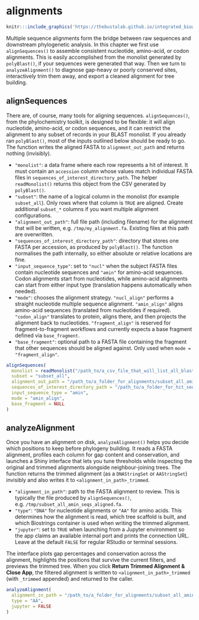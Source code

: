 # alignments {-}

```r
knitr:::include_graphics('https://thebustalab.github.io/integrated_bioanalytics/images/alignments.jpeg', dpi = NA)
```

Multiple sequence alignments form the bridge between raw sequences and downstream phylogenetic analysis. In this chapter we first use `alignSequences()` to assemble consistent nucleotide, amino-acid, or codon alignments. This is easily accomplished from the monolist generated by `polyBlast()`, if your sequences were generated that way. Then we turn to `analyzeAlignment()` to diagnose gap-heavy or poorly conserved sites, interactively trim them away, and export a cleaned alignment for tree building.

## alignSequences {-}

There are, of course, many tools for aligning sequences. `alignSequences()`, from the phylochemistry toolkit, is designed to be flexible: it will align nucleotide, amino-acid, or codon sequences, and it can restrict the alignment to any subset of records in your BLAST monolist. If you already ran `polyBlast()`, most of the inputs outlined below should be ready to go. The function writes the aligned FASTA to `alignment_out_path` and returns nothing (invisibly).

* `"monolist"`: a data frame where each row represents a hit of interest. It must contain an `accession` column whose values match individual FASTA files in `sequences_of_interest_directory_path`. The helper `readMonolist()` returns this object from the CSV generated by `polyBlast()`.
* `"subset"`: the name of a logical column in the monolist (for example `subset_all`). Only rows where that column is `TRUE` are aligned. Create additional `subset_*` columns if you want multiple alignment configurations.
* `"alignment_out_path"`: full file path (including filename) for the alignment that will be written, e.g. `/tmp/my_alignment.fa`. Existing files at this path are overwritten.
* `"sequences_of_interest_directory_path"`: directory that stores one FASTA per accession, as produced by `polyBlast()`. The function normalises the path internally, so either absolute or relative locations are fine.
* `"input_sequence_type"`: set to `"nucl"` when the subject FASTA files contain nucleotide sequences and `"amin"` for amino-acid sequences. Codon alignments start from nucleotides, while amino-acid alignments can start from either input type (translation happens automatically when needed).
* `"mode"`: chooses the alignment strategy. `"nucl_align"` performs a straight nucleotide multiple sequence alignment. `"amin_align"` aligns amino-acid sequences (translated from nucleotides if required). `"codon_align"` translates to protein, aligns there, and then projects the alignment back to nucleotides. `"fragment_align"` is reserved for fragment-to-fragment workflows and currently expects a base fragment defined via `base_fragment`.
* `"base_fragment"`: optional path to a FASTA file containing the fragment that other sequences should be aligned against. Only used when `mode = "fragment_align"`.

```r
alignSequences(
  monolist = readMonolist("/path_to/a_csv_file_that_will_list_all_blast_hits.csv"),
  subset = "subset_all",
  alignment_out_path = "/path_to/a_folder_for_alignments/subset_all_amin_seqs_aligned.fa",
  sequences_of_interest_directory_path = "/path_to/a_folder_for_hit_sequences/",
  input_sequence_type = "amin",
  mode = "amin_align",
  base_fragment = NULL
)
```

## analyzeAlignment {-}

Once you have an alignment on disk, `analyzeAlignment()` helps you decide which positions to keep before phylogeny building. It reads a FASTA alignment, profiles each column for gap content and conservation, and launches a Shiny interface that lets you tune thresholds while inspecting the original and trimmed alignments alongside neighbour-joining trees. The function returns the trimmed alignment (as a `DNAStringSet` or `AAStringSet`) invisibly and also writes it to `<alignment_in_path>_trimmed`.

* `"alignment_in_path"`: path to the FASTA alignment to review. This is typically the file produced by `alignSequences()`, e.g. `/tmp/subset_all_amin_seqs_aligned.fa`.
* `"type"`: `"DNA"` for nucleotide alignments or `"AA"` for amino acids. This determines how the alignment is read, which tree scaffold is built, and which Biostrings container is used when writing the trimmed alignment.
* `"jupyter"`: set to `TRUE` when launching from a Jupyter environment so the app claims an available internal port and prints the connection URL. Leave at the default `FALSE` for regular RStudio or terminal sessions.

The interface plots gap percentages and conservation across the alignment, highlights the positions that survive the current filters, and previews the trimmed tree. When you click **Return Trimmed Alignment & Close App**, the filtered alignment is written to `<alignment_in_path>_trimmed` (with `_trimmed` appended) and returned to the caller.

```r
analyzeAlignment(
  alignment_in_path = "/path_to/a_folder_for_alignments/subset_all_amin_seqs_aligned.fa",
  type = "AA",
  jupyter = FALSE
)
```
